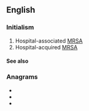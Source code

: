 ==English==

===Initialism===
{{rfc-header|Initialism}}
{{head|en|initialism}}

# Hospital-associated [[MRSA]]
# Hospital-acquired [[MRSA]]

====See also====
{{projectlinks
|pedia}}

===Anagrams===
* {{l|en|ashram}}
* {{l|en|Marsha}}
* {{l|en|Sharma}}